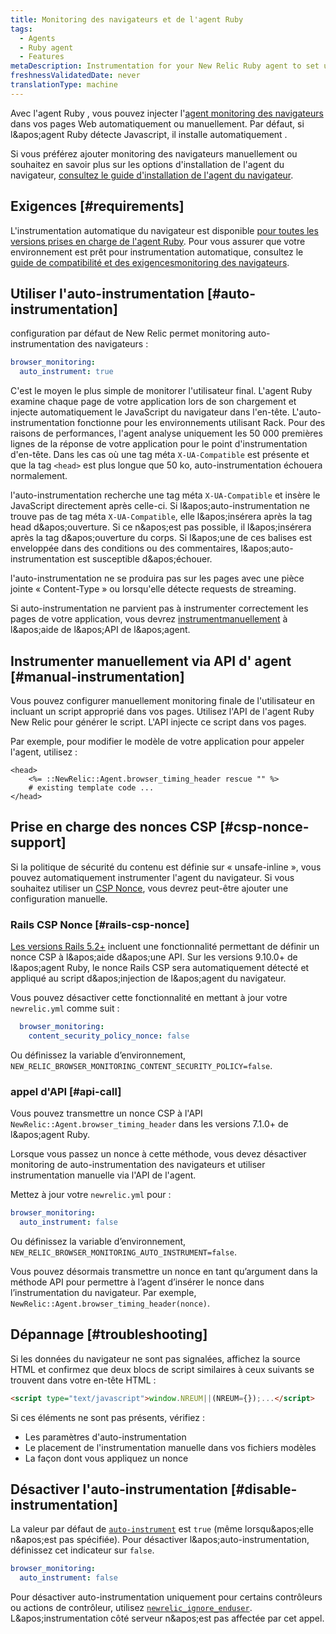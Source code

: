 ```yaml
---
title: Monitoring des navigateurs et de l'agent Ruby
tags:
  - Agents
  - Ruby agent
  - Features
metaDescription: Instrumentation for your New Relic Ruby agent to set up New Relic browser monitoring.
freshnessValidatedDate: never
translationType: machine
---
```


Avec l&apos;agent Ruby , vous pouvez injecter l&apos;[agent monitoring des navigateurs](/docs/browser/new-relic-browser/getting-started/introduction-new-relic-browser) dans vos pages Web automatiquement ou manuellement. Par défaut, si l&amp;apos;agent Ruby détecte Javascript, il installe automatiquement <InlinePopover type="browser" />.

Si vous préférez ajouter monitoring des navigateurs manuellement ou souhaitez en savoir plus sur les options d&apos;installation de l&apos;agent du navigateur, [consultez le guide d&apos;installation de l&apos;agent du navigateur](/docs/browser/new-relic-browser/installation/install-new-relic-browser-agent).

## Exigences [#requirements]

L&apos;instrumentation automatique du navigateur est disponible [pour toutes les versions prises en charge de l&apos;agent Ruby](/docs/apm/agents/ruby-agent/getting-started/ruby-agent-eol-policy/). Pour vous assurer que votre environnement est prêt pour instrumentation automatique, consultez le [guide de compatibilité et des exigencesmonitoring des navigateurs](/docs/browser/new-relic-browser/getting-started/compatibility-requirements-browser-monitoring).

## Utiliser l&apos;auto-instrumentation [#auto-instrumentation]

configuration par défaut de New Relic permet monitoring auto-instrumentation des navigateurs :

```yaml
browser_monitoring:
  auto_instrument: true
```

C&apos;est le moyen le plus simple de monitorer l&apos;utilisateur final. L&apos;agent Ruby examine chaque page de votre application lors de son chargement et injecte automatiquement le JavaScript du navigateur dans l&apos;en-tête. L&apos;auto-instrumentation fonctionne pour les environnements utilisant Rack. Pour des raisons de performances, l&apos;agent analyse uniquement les 50 000 premières lignes de la réponse de votre application pour le point d&apos;instrumentation d&apos;en-tête. Dans les cas où une tag méta `X-UA-Compatible` est présente et que la tag `<head>` est plus longue que 50 ko, auto-instrumentation échouera normalement.

l&apos;auto-instrumentation recherche une tag méta `X-UA-Compatible` et insère le JavaScript directement après celle-ci. Si l&amp;apos;auto-instrumentation ne trouve pas de tag méta `X-UA-Compatible`, elle l&amp;apos;insérera après la tag head d&amp;apos;ouverture. Si ce n&amp;apos;est pas possible, il l&amp;apos;insérera après la tag d&amp;apos;ouverture du corps. Si l&amp;apos;une de ces balises est enveloppée dans des conditions ou des commentaires, l&amp;apos;auto-instrumentation est susceptible d&amp;apos;échouer.

l&apos;auto-instrumentation ne se produira pas sur les pages avec une pièce jointe « Content-Type » ou lorsqu&apos;elle détecte requests de streaming.

Si auto-instrumentation ne parvient pas à instrumenter correctement les pages de votre application, vous devrez [instrumentmanuellement](#manual-instrumentation) à l&amp;apos;aide de l&amp;apos;API de l&amp;apos;agent.

## Instrumenter manuellement via API d&apos; agent [#manual-instrumentation]

Vous pouvez configurer manuellement monitoring finale de l&apos;utilisateur en incluant un script approprié dans vos pages. Utilisez l&apos;API de l&apos;agent Ruby New Relic pour générer le script. L&apos;API injecte ce script dans vos pages.

Par exemple, pour modifier le modèle de votre application pour appeler l&apos;agent, utilisez :

```erb
<head>
    <%= ::NewRelic::Agent.browser_timing_header rescue "" %>
    # existing template code ...
</head>
```

## Prise en charge des nonces CSP [#csp-nonce-support]

Si la politique de sécurité du contenu est définie sur « unsafe-inline », vous pouvez automatiquement instrumenter l&apos;agent du navigateur. Si vous souhaitez utiliser un [CSP Nonce](https://content-security-policy.com/nonce/), vous devrez peut-être ajouter une configuration manuelle.

### Rails CSP Nonce [#rails-csp-nonce]

[Les versions Rails 5.2+](https://guides.rubyonrails.org/security.html#adding-a-nonce) incluent une fonctionnalité permettant de définir un nonce CSP à l&amp;apos;aide d&amp;apos;une API. Sur les versions 9.10.0+ de l&amp;apos;agent Ruby, le nonce Rails CSP sera automatiquement détecté et appliqué au script d&amp;apos;injection de l&amp;apos;agent du navigateur.

Vous pouvez désactiver cette fonctionnalité en mettant à jour votre `newrelic.yml` comme suit :

```yaml
  browser_monitoring:
    content_security_policy_nonce: false
```

Ou définissez la variable d’environnement, `NEW_RELIC_BROWSER_MONITORING_CONTENT_SECURITY_POLICY=false`.

### appel d&apos;API [#api-call]

Vous pouvez transmettre un nonce CSP à l&apos;API `NewRelic::Agent.browser_timing_header` dans les versions 7.1.0+ de l&amp;apos;agent Ruby.

Lorsque vous passez un nonce à cette méthode, vous devez désactiver monitoring de auto-instrumentation des navigateurs et utiliser instrumentation manuelle via l&apos;API de l&apos;agent.

Mettez à jour votre `newrelic.yml` pour :

```yaml
browser_monitoring:
  auto_instrument: false
```

Ou définissez la variable d’environnement, `NEW_RELIC_BROWSER_MONITORING_AUTO_INSTRUMENT=false`.

Vous pouvez désormais transmettre un nonce en tant qu’argument dans la méthode API pour permettre à l’agent d’insérer le nonce dans l’instrumentation du navigateur. Par exemple, `NewRelic::Agent.browser_timing_header(nonce)`.

## Dépannage [#troubleshooting]

Si les données du navigateur ne sont pas signalées, affichez la source HTML et confirmez que deux blocs de script similaires à ceux suivants se trouvent dans votre en-tête HTML :

```html
<script type="text/javascript">window.NREUM||(NREUM={});...</script>
```

Si ces éléments ne sont pas présents, vérifiez :

* Les paramètres d&apos;auto-instrumentation
* Le placement de l&apos;instrumentation manuelle dans vos fichiers modèles
* La façon dont vous appliquez un nonce

## Désactiver l&apos;auto-instrumentation [#disable-instrumentation]

La valeur par défaut de [`auto-instrument`](/docs/apm/agents/ruby-agent/configuration/ruby-agent-configuration/#browser-monitoring) est `true` (même lorsqu&amp;apos;elle n&amp;apos;est pas spécifiée). Pour désactiver l&amp;apos;auto-instrumentation, définissez cet indicateur sur `false`.

```yaml
browser_monitoring:
  auto_instrument: false
```

Pour désactiver auto-instrumentation uniquement pour certains contrôleurs ou actions de contrôleur, utilisez [`newrelic_ignore_enduser`](/docs/agents/ruby-agent/installation-configuration/ignoring-specific-transactions#page-load-timing-rum). L&amp;apos;instrumentation côté serveur n&amp;apos;est pas affectée par cet appel.
